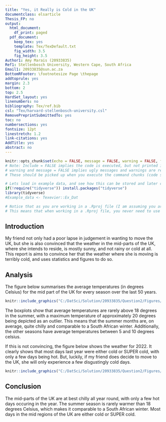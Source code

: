 ```yaml
---
title: "Yes, it Really is Cold in the UK"
documentclass: elsarticle
Thesis_FP: no
output:
  html_document:
    df_print: paged
  pdf_document:
    keep_tex: yes
    template: Tex/TexDefault.txt
    fig_width: 3.5
    fig_height: 3.5
Author1: Amy Marais (20933835)
Ref1: Stellenbosch University, Western Cape, South Africa
Email1: 20933835@sun.ac.za
BottomRFooter: \footnotesize Page \thepage
addtoprule: yes
margin: 2.3
bottom: 2
top: 2.5
HardSet_layout: yes
linenumbers: no
bibliography: Tex/ref.bib
csl: "Tex/harvard-stellenbosch-university.csl"
RemovePreprintSubmittedTo: yes
toc: no
numbersections: yes
fontsize: 12pt
linestretch: 1.2
link-citations: yes
AddTitle: yes
abstract: no
---
```


<!-- First: Set your default preferences for chunk options: -->

<!-- If you want a chunk's code to be printed, set echo = TRUE. message = FALSE stops R printing ugly package loading details in your final paper too. I also suggest setting warning = FALSE and checking for warnings in R, else you might find ugly warnings in your paper. -->

```r
knitr::opts_chunk$set(echo = FALSE, message = FALSE, warning = FALSE, fig.width = 3, fig.height = 3, fig.pos="H", fig.pos = 'H')
# Note: Include = FALSE implies the code is executed, but not printed in your pdf.
# warning and message = FALSE implies ugly messages and warnings are removed from your pdf.
# These should be picked up when you execute the command chunks (code sections below) in your rmd, not printed in your paper!

# Lets load in example data, and see how this can be stored and later called from your 'data' folder.
if(!require("tidyverse")) install.packages("tidyverse")
library(tidyverse)
#Example_data <- Texevier::Ex_Dat

# Notice that as you are working in a .Rproj file (I am assuming you are) - the relative paths of your directories start at your specified root.
# This means that when working in a .Rproj file, you never need to use getwd() - it is assumed as your base root automatically.

```

<!-- ############################## -->
<!-- # Start Writing here: -->
<!-- ############################## -->

## Introduction \label{Introduction}

My friend not only had a poor lapse in judgement in wanting to move the UK, but she is also convinced that the weather in the mid-parts of the UK, where she intends to reside, is mostly sunny, and not rainy or cold at all. This report is aims to convince her that the weather where she is moving is terribly cold, and uses statistics and figures to do so.

## Analysis {-}

The figure below summarises the average temperatures (in degrees Celsius) for the mid part of the UK for every season over the last 50 years. 

\hfill
```r
knitr::include_graphics("C:/DatSci/Solution/20933835/Question2/Figures/Figure5.png")
```
\hfill

The boxplots show that average temperatures are rarely above 18 degrees in the summer, with a maximum temperature of approximately 20 degrees being depicted as an outlier. This means that the summer months are, on average, quite chilly and comparable to a South African winter. Additionally, the other seasons have average temperatures between 5 and 10 degrees celsius. 

If this is not convincing, the figure below shows the weather for 2022. It clearly shows that most days last year were either cold or SUPER cold, with only a few days being hot. But, luckily, if my friend does decide to move to the UK, she will only experience a few disgustingly cold days. 

\hfill
```r
knitr::include_graphics("C:/DatSci/Solution/20933835/Question2/Figures/Figure4.png")
```
\hfill

## Conclusion {-}
The mid-parts of the UK are at best chilly all year round, with only a few hot days occuring in the year. The summer season is rarely warmer than 18 degrees Celsius, which makes it comparable to a South African winter. Most days in the mid regions of the UK are either cold or SUPER cold. 


